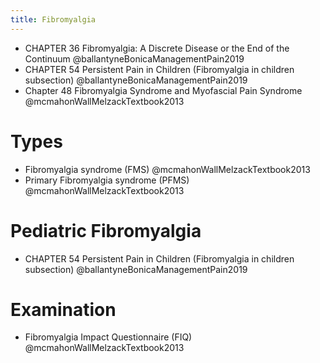 ```yaml
---
title: Fibromyalgia
---
```



:::{.callout title="Resources to read later" collapse="true"}

- CHAPTER 36 Fibromyalgia: A Discrete Disease or the End of the Continuum @ballantyneBonicaManagementPain2019
- CHAPTER 54 Persistent Pain in Children (Fibromyalgia in children subsection) @ballantyneBonicaManagementPain2019
- Chapter 48 Fibromyalgia Syndrome and Myofascial Pain Syndrome @mcmahonWallMelzackTextbook2013

:::

# Types

- Fibromyalgia syndrome (FMS) @mcmahonWallMelzackTextbook2013
- Primary Fibromyalgia syndrome (PFMS) @mcmahonWallMelzackTextbook2013


# Pediatric Fibromyalgia

:::{.callout title="Resources to read later"}
- CHAPTER 54 Persistent Pain in Children (Fibromyalgia in children subsection) @ballantyneBonicaManagementPain2019
:::


# Examination

- Fibromyalgia Impact Questionnaire (FIQ) @mcmahonWallMelzackTextbook2013